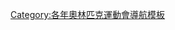 {{Navbox
|name = 1972年冬季奧林匹克運動會項目
|title = [[1972年冬季奥林匹克运动会]][[:Category:1972年冬季奧林匹克運動會比賽項目|項目]]（[[日本]][[札幌]]）
|listclass = hlist
|titlestyle = background:#BFD7FF;
|list1 =
* [[1972年冬季奧林匹克運動會高山滑雪比賽|高山滑雪]]
* [[1972年冬季奧林匹克運動會雪車比賽|雪車]]
* [[1972年冬季奧林匹克運動會冬季兩項比賽|冬季兩項]]
* [[1972年冬季奧林匹克運動會越野滑雪比賽|越野滑雪]]
* [[1972年冬季奧林匹克運動會花式滑冰比賽|花式滑冰]]
* [[1972年冬季奧林匹克運動會冰球比賽|冰球]]
* [[1972年冬季奧林匹克運動會雪橇比賽|雪橇]]
* [[1972年冬季奧林匹克運動會北歐混合式滑雪比賽|北歐混合式滑雪]]
* [[1972年冬季奧林匹克運動會跳台滑雪比賽|跳台滑雪]]
* [[1972年冬季奧林匹克運動會競速滑冰比賽|競速滑冰]]
}}<noinclude>
[[Category:各年奧林匹克運動會導航模板]]
</noinclude>